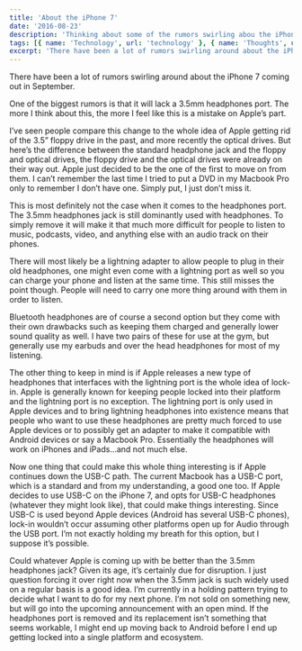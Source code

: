 ```yaml
---
title: 'About the iPhone 7'
date: '2016-08-23'
description: 'Thinking about some of the rumors swirling abou the iPhone 7'
tags: [{ name: 'Technology', url: 'technology' }, { name: 'Thoughts', url: 'thoughts' }]
excerpt: 'There have been a lot of rumors swirling around about the iPhone 7 coming out in September.'
---
```


There have been a lot of rumors swirling around about the iPhone 7 coming out in September.

One of the biggest rumors is that it will lack a 3.5mm headphones port. The more I think about this, the more I feel like this is a mistake on Apple’s part.

I’ve seen people compare this change to the whole idea of Apple getting rid of the 3.5” floppy drive in the past, and more recently the optical drives. But here’s the difference between the standard headphone jack and the floppy and optical drives, the floppy drive and the optical drives were already on their way out. Apple just decided to be the one of the first to move on from them. I can’t remember the last time I tried to put a DVD in my Macbook Pro only to remember I don’t have one. Simply put, I just don’t miss it.

This is most definitely not the case when it comes to the headphones port. The 3.5mm headphones jack is still dominantly used with headphones. To simply remove it will make it that much more difficult for people to listen to music, podcasts, video, and anything else with an audio track on their phones.

There will most likely be a lightning adapter to allow people to plug in their old headphones, one might even come with a lightning port as well so you can charge your phone and listen at the same time. This still misses the point though. People will need to carry one more thing around with them in order to listen.

Bluetooth headphones are of course a second option but they come with their own drawbacks such as keeping them charged and generally lower sound quality as well. I have two pairs of these for use at the gym, but generally use my earbuds and over the head headphones for most of my listening.

The other thing to keep in mind is if Apple releases a new type of headphones that interfaces with the lightning port is the whole idea of lock-in. Apple is generally known for keeping people locked into their platform and the lightning port is no exception. The lightning port is only used in Apple devices and to bring lightning headphones into existence means that people who want to use these headphones are pretty much forced to use Apple devices or to possibly get an adapter to make it compatible with Android devices or say a Macbook Pro. Essentially the headphones will work on iPhones and iPads…and not much else.

Now one thing that could make this whole thing interesting is if Apple continues down the USB-C path. The current Macbook has a USB-C port, which is a standard and from my understanding, a good one too. If Apple decides to use USB-C on the iPhone 7, and opts for USB-C headphones (whatever they might look like), that could make things interesting. Since USB-C is used beyond Apple devices (Android has several USB-C phones), lock-in wouldn’t occur assuming other platforms open up for Audio through the USB port. I’m not exactly holding my breath for this option, but I suppose it’s possible.

Could whatever Apple is coming up with be better than the 3.5mm headphones jack? Given its age, it’s certainly due for disruption. I just question forcing it over right now when the 3.5mm jack is such widely used on a regular basis is a good idea. I’m currently in a holding pattern trying to decide what I want to do for my next phone. I’m not sold on something new, but will go into the upcoming announcement with an open mind. If the headphones port is removed and its replacement isn’t something that seems workable, I might end up moving back to Android before I end up getting locked into a single platform and ecosystem.
